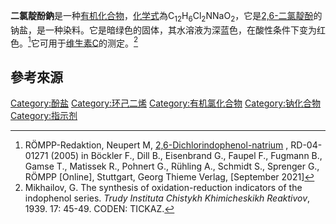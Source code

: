 {{Chembox
| ImageFile = 2,6-Dichlorphenol-indophenol-natrium.svg
| ImageSize =
| Name = 二氯靛酚鈉
| OtherNames = Tillman试剂<br>2,6-二氯靛酚钠<br>吲哚酚试剂<br>靛酚试剂<br>二氯酚靛酚鈉
| Section1 = {{Chembox Identifiers
| CASNo_Ref = {{cascite|correct|CAS}}
|   CASNo = 620-45-1
|   PubChem = 23697355
  }}
| Section2 = {{Chembox Properties
| C=12 | H=6 | Cl=2 | N=1 | Na=1 | O=2
|   Appearance = 暗绿色粉末
|  Solubility = 可溶
  }}
}}
'''二氯靛酚鈉'''是一种[[有机化合物|有机化合物]]，[[化学式|化学式]]為C<sub>12</sub>H<sub>6</sub>Cl<sub>2</sub>NNaO<sub>2</sub>，它是[[2,6-二氯靛酚|2,6-二氯靛酚]]的钠盐，是一种{{le|靛酚|Indophenol}}染料。它是暗绿色的固体，其水溶液为深蓝色，在酸性条件下变为红色。<ref>RÖMPP-Redaktion, Neupert M, [https://roempp.thieme.de/lexicon/RD-04-01271 2,6-Dichlorindophenol-natrium] {{Wayback|url=https://roempp.thieme.de/lexicon/RD-04-01271 |date=20210911030516 }}, RD-04-01271 (2005) in Böckler F., Dill B., Eisenbrand G., Faupel F., Fugmann B., Gamse T., Matissek R., Pohnert G., Rühling A., Schmidt S., Sprenger G., RÖMPP [Online], Stuttgart, Georg Thieme Verlag, [September 2021]</ref>它可用于[[维生素C|维生素C]]的测定。<ref>Mikhailov, G. The synthesis of oxidation-​reduction indicators of the indophenol series. ''Trudy Instituta Chistykh Khimicheskikh Reaktivov'', 1939. 17: 45-49. CODEN: TICKAZ.</ref>

==參考來源==
{{reflist}}

{{有機化合物小作品}}

[[Category:酚盐|Category:酚盐]]
[[Category:环己二烯|Category:环己二烯]]
[[Category:有机氯化合物|Category:有机氯化合物]]
[[Category:钠化合物|Category:钠化合物]]
[[Category:指示剂|Category:指示剂]]